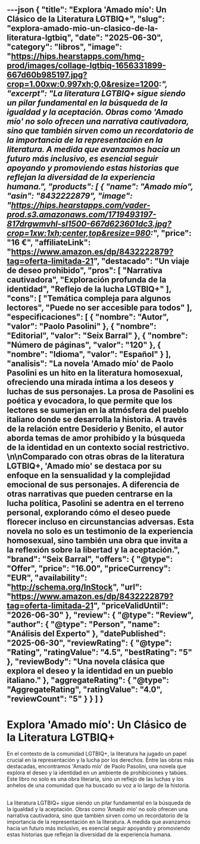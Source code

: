 ---json
{
  "title": "Explora 'Amado mío': Un Clásico de la Literatura LGTBIQ+",
  "slug": "explora-amado-mio-un-clasico-de-la-literatura-lgtbiq",
  "date": "2025-06-30",
  "category": "libros",
  "image": "https://hips.hearstapps.com/hmg-prod/images/collage-lgtbiq-1656331899-667d60b985197.jpg?crop=1.00xw:0.997xh;0,0&resize=1200:*",
  "excerpt": "La literatura LGTBIQ+ sigue siendo un pilar fundamental en la búsqueda de la igualdad y la aceptación. Obras como 'Amado mío' no solo ofrecen una narrativa cautivadora, sino que también sirven como un recordatorio de la importancia de la representación en la literatura. A medida que avanzamos hacia un futuro más inclusivo, es esencial seguir apoyando y promoviendo estas historias que reflejan la diversidad de la experiencia humana.",
  "products": [
    {
      "name": "Amado mío",
      "asin": "8432222879",
      "image": "https://hips.hearstapps.com/vader-prod.s3.amazonaws.com/1719493197-817drgwmvhl-sl1500-667d623601dc3.jpg?crop=1xw:1xh;center,top&resize=980:*",
      "price": "16 €",
      "affiliateLink": "https://www.amazon.es/dp/8432222879?tag=oferta-limitada-21",
      "destacado": "Un viaje de deseo prohibido",
      "pros": [
        "Narrativa cautivadora",
        "Exploración profunda de la identidad",
        "Reflejo de la lucha LGTBIQ+"
      ],
      "cons": [
        "Temática compleja para algunos lectores",
        "Puede no ser accesible para todos"
      ],
      "especificaciones": [
        {
          "nombre": "Autor",
          "valor": "Paolo Pasolini"
        },
        {
          "nombre": "Editorial",
          "valor": "Seix Barral"
        },
        {
          "nombre": "Número de páginas",
          "valor": "120"
        },
        {
          "nombre": "Idioma",
          "valor": "Español"
        }
      ],
      "analisis": "La novela 'Amado mío' de Paolo Pasolini es un hito en la literatura homosexual, ofreciendo una mirada íntima a los deseos y luchas de sus personajes. La prosa de Pasolini es poética y evocadora, lo que permite que los lectores se sumerjan en la atmósfera del pueblo italiano donde se desarrolla la historia. A través de la relación entre Desiderio y Benito, el autor aborda temas de amor prohibido y la búsqueda de la identidad en un contexto social restrictivo. \n\nComparado con otras obras de la literatura LGTBIQ+, 'Amado mío' se destaca por su enfoque en la sensualidad y la complejidad emocional de sus personajes. A diferencia de otras narrativas que pueden centrarse en la lucha política, Pasolini se adentra en el terreno personal, explorando cómo el deseo puede florecer incluso en circunstancias adversas. Esta novela no solo es un testimonio de la experiencia homosexual, sino también una obra que invita a la reflexión sobre la libertad y la aceptación.",
      "brand": "Seix Barral",
      "offers": {
        "@type": "Offer",
        "price": "16.00",
        "priceCurrency": "EUR",
        "availability": "http://schema.org/InStock",
        "url": "https://www.amazon.es/dp/8432222879?tag=oferta-limitada-21",
        "priceValidUntil": "2026-06-30"
      },
      "review": {
        "@type": "Review",
        "author": {
          "@type": "Person",
          "name": "Análisis del Experto"
        },
        "datePublished": "2025-06-30",
        "reviewRating": {
          "@type": "Rating",
          "ratingValue": "4.5",
          "bestRating": "5"
        },
        "reviewBody": "Una novela clásica que explora el deseo y la identidad en un pueblo italiano."
      },
      "aggregateRating": {
        "@type": "AggregateRating",
        "ratingValue": "4.0",
        "reviewCount": "5"
      }
    }
  ]
}
---

# Explora 'Amado mío': Un Clásico de la Literatura LGTBIQ+


En el contexto de la comunidad LGTBIQ+, la literatura ha jugado un papel crucial en la representación y la lucha por los derechos. Entre las obras más destacadas, encontramos 'Amado mío' de Paolo Pasolini, una novela que explora el deseo y la identidad en un ambiente de prohibiciones y tabúes. Este libro no solo es una obra literaria, sino un reflejo de las luchas y los anhelos de una comunidad que ha buscado su voz a lo largo de la historia.

## 

<ProductRankingTable products={products} />

## 

<ProductDetailCard product={products[0]} index={0} />

## 

La literatura LGTBIQ+ sigue siendo un pilar fundamental en la búsqueda de la igualdad y la aceptación. Obras como 'Amado mío' no solo ofrecen una narrativa cautivadora, sino que también sirven como un recordatorio de la importancia de la representación en la literatura. A medida que avanzamos hacia un futuro más inclusivo, es esencial seguir apoyando y promoviendo estas historias que reflejan la diversidad de la experiencia humana.
